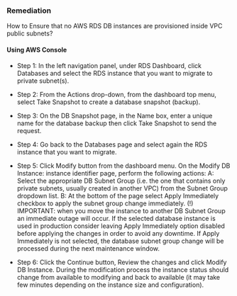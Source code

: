 ### Remediation

How to Ensure that no AWS RDS DB instances are provisioned inside VPC public subnets?

#### Using AWS Console

- Step 1: In the left navigation panel, under RDS Dashboard, click Databases and select the RDS instance that you want to migrate to private subnet(s).

- Step 2: From the Actions drop-down, from the dashboard top menu, select Take Snapshot to create a database snapshot (backup).

- Step 3: On the DB Snapshot page, in the Name box, enter a unique name for the database backup then click Take Snapshot to send the request.

- Step 4: Go back to the Databases page and select again the RDS instance that you want to migrate.

- Step 5: Click Modify button from the dashboard menu. On the Modify DB Instance: instance identifier page, perform the following actions:
  A: Select the appropriate DB Subnet Group (i.e. the one that contains only private subnets, usually created in another VPC) from the Subnet Group dropdown list.
  B: At the bottom of the page select Apply Immediately checkbox to apply the subnet group change immediately. (!) IMPORTANT: when you move the instance to another DB Subnet Group an immediate outage will occur. If the selected database instance is used in production consider leaving Apply Immediately option disabled before applying the changes in order to avoid any downtime. If Apply Immediately is not selected, the database subnet group change will be processed during the next maintenance window.

- Step 6: Click the Continue button, Review the changes and click Modify DB Instance. During the modification process the instance status should change from available to modifying and back to available (it may take few minutes depending on the instance size and configuration).
